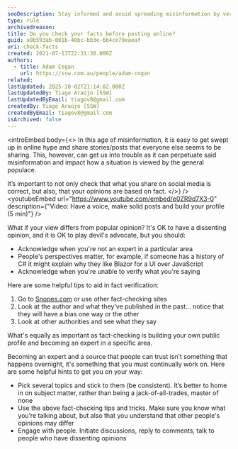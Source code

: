 ```yaml
---
seoDescription: Stay informed and avoid spreading misinformation by verifying facts before posting online, acknowledging limitations, and engaging with diverse perspectives.
type: rule
archivedreason:
title: Do you check your facts before posting online?
guid: a8b593ab-001b-40bc-bb3e-6b4ce79eaeaf
uri: check-facts
created: 2021-07-13T22:31:30.000Z
authors:
  - title: Adam Cogan
    url: https://ssw.com.au/people/adam-cogan
related:
lastUpdated: 2025-10-02T21:14:02.000Z
lastUpdatedBy: Tiago Araújo [SSW]
lastUpdatedByEmail: tiagov8@gmail.com
createdBy: Tiago Araújo [SSW]
createdByEmail: tiagov8@gmail.com
isArchived: false
---
```


<introEmbed
  body={<>
In this age of misinformation, it is easy to get swept up in online hype and share stories/posts that everyone else seems to be sharing. This, however, can get us into trouble as it can perpetuate said misinformation and impact how a situation is viewed by the general populace.

It’s important to not only check that what you share on social media is correct, but also, that your opinions are based on fact.
  </>}
/>
<youtubeEmbed url="https://www.youtube.com/embed/e0ZR9d7X3-0" description={"Video: Have a voice, make solid posts and build your profile (5 min)"} />

What if your view differs from popular opinion? It's OK to have a dissenting opinion, and it is OK to play devil's advocate, but you should:

* Acknowledge when you're not an expert in a particular area
* People's perspectives matter, for example, if someone has a history of C# it might explain why they like Blazor for a UI over JavaScript
* Acknowledge when you're unable to verify what you're saying

Here are some helpful tips to aid in fact verification:

1. Go to [Snopes.com](https://www.snopes.com/) or use other fact-checking sites
2. Look at the author and what they’ve published in the past... notice that they will have a bias one way or the other
3. Look at other authorities and see what they say

What's equally as important as fact-checking is building your own public profile and becoming an expert in a specific area.

Becoming an expert and a source that people can trust isn’t something that happens overnight, it's something that you must continually work on. Here are some helpful hints to get you on your way:

* Pick several topics and stick to them (be consistent). It’s better to home in on subject matter, rather than being a jack-of-all-trades, master of none
* Use the above fact-checking tips and tricks. Make sure you know what you’re talking about, but also that you understand that other people's opinions may differ
* Engage with people. Initiate discussions, reply to comments, talk to people who have dissenting opinions
